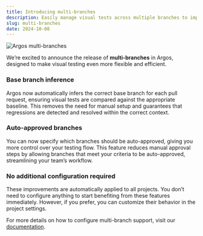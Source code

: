 ```yaml
---
title: Introducing multi-branches
description: Easily manage visual tests across multiple branches to improve collaboration and streamline workflows for teams working on parallel features or bug fixes.
slug: multi-branches
date: 2024-10-08
---
```


![Argos multi-branches](/assets/changelogs/multi-branches/multi-branches.jpg)

We’re excited to announce the release of **multi-branches** in Argos, designed to make visual testing even more flexible and efficient.

### Base branch inference

Argos now automatically infers the correct base branch for each pull request, ensuring visual tests are compared against the appropriate baseline. This removes the need for manual setup and guarantees that regressions are detected and resolved within the correct context.

### Auto-approved branches

You can now specify which branches should be auto-approved, giving you more control over your testing flow. This feature reduces manual approval steps by allowing branches that meet your criteria to be auto-approved, streamlining your team’s workflow.

### No additional configuration required

These improvements are automatically applied to all projects. You don’t need to configure anything to start benefiting from these features immediately. However, if you prefer, you can customize their behavior in the project settings.

For more details on how to configure multi-branch support, visit our [documentation](https://argos-ci.com/docs/baseline-build).
